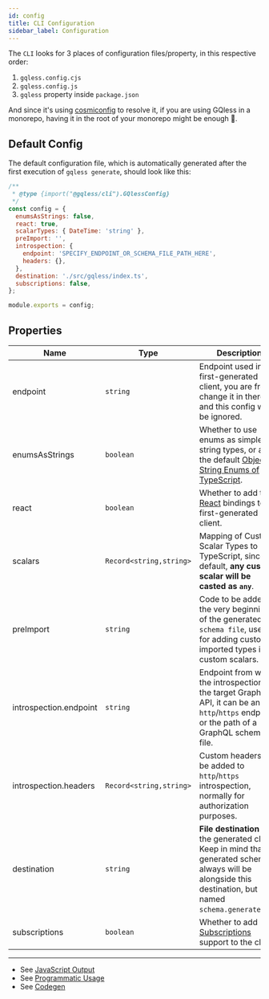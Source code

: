```yaml
---
id: config
title: CLI Configuration
sidebar_label: Configuration
---
```


The `CLI` looks for 3 places of configuration files/property, in this respective order:

1. `gqless.config.cjs`
2. `gqless.config.js`
3. `gqless` property inside `package.json`

And since it's using [cosmiconfig](https://github.com/davidtheclark/cosmiconfig) to resolve it, if you are using GQless in a monorepo, having it in the root of your monorepo might be enough :tada:.

## Default Config

The default configuration file, which is automatically generated after the first execution of `gqless generate`, should look like this:

```js
/**
 * @type {import("@gqless/cli").GQlessConfig}
 */
const config = {
  enumsAsStrings: false,
  react: true,
  scalarTypes: { DateTime: 'string' },
  preImport: '',
  introspection: {
    endpoint: 'SPECIFY_ENDPOINT_OR_SCHEMA_FILE_PATH_HERE',
    headers: {},
  },
  destination: './src/gqless/index.ts',
  subscriptions: false,
};

module.exports = config;
```

## Properties

| Name                   | Type                    | Description                                                                                                                                                               |
| ---------------------- | ----------------------- | ------------------------------------------------------------------------------------------------------------------------------------------------------------------------- |
| endpoint               | `string`                | Endpoint used in the first-generated client, you are free to change it in there, and this config will be ignored.                                                         |
| enumsAsStrings         | `boolean`               | Whether to use enums as simple string types, or as the default [Object String Enums of TypeScript](https://www.typescriptlang.org/docs/handbook/enums.html#string-enums). |
| react                  | `boolean`               | Whether to add the [React](/react/fetching-data) bindings to the first-generated client.                                                                                  |
| scalars                | `Record<string,string>` | Mapping of Custom Scalar Types to TypeScript, since by default, **any custom scalar will be casted as `any`**.                                                            |
| preImport              | `string`                | Code to be added at the very beginning of the generated `schema file`, useful for adding custom imported types in custom scalars.                                         |
| introspection.endpoint | `string`                | Endpoint from where the introspection of the target GraphQL API, it can be an `http`/`https` endpoint, or the path of a `.gql` GraphQL schema file.                       |
| introspection.headers  | `Record<string,string>` | Custom headers to be added to `http`/`https` introspection, normally for authorization purposes.                                                                          |
| destination            | `string`                | **File destination** of the generated client. Keep in mind that the generated schema always will be alongside this destination, but named `schema.generated.ts`.          |
| subscriptions          | `boolean`               | Whether to add [Subscriptions](/client/subscriptions) support to the client.                                                                                              |

---

- See [JavaScript Output](/cli/javascript)
- See [Programmatic Usage](/cli/programmatic)
- See [Codegen](/cli/codegen)
